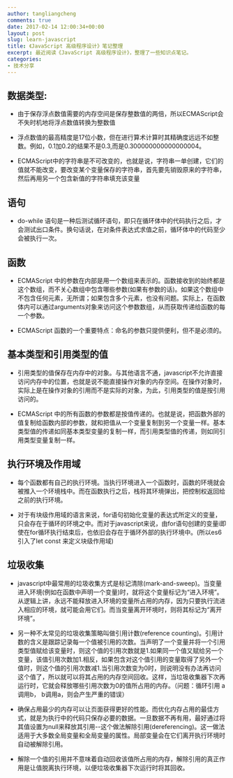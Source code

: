 ```yaml
---
author: tangliangcheng
comments: true
date: 2017-02-14 12:00:34+00:00
layout: post
slug: learn-javascript
title: 《JavaScript 高级程序设计》笔记整理
excerpt: 最近阅读《JavaScript 高级程序设计》，整理了一些知识点笔记。
categories:
- 技术分享
---
```


## 数据类型:

* 由于保存浮点数值需要的内存空间是保存整数值的两倍，所以ECMAScript会不失时机地将浮点数值转换为整数值

* 浮点数值的最高精度是17位小数，但在进行算术计算时其精确度远远不如整数。例如，0.1加0.2的结果不是0.3,而是0.300000000000000004。

* ECMAScript中的字符串是不可改变的，也就是说，字符串一单创建，它们的值就不能改变，要改变某个变量保存的字符串，首先要先销毁原来的字符串，然后再用另一个包含新值的字符串填充该变量

## 语句

* do-while 语句是一种后测试循环语句，即只在循环体中的代码执行之后，才会测试出口条件。换句话说，在对条件表达式求值之前，循环体中的代码至少会被执行一次。

## 函数

* ECMAScript 中的参数在内部是用一个数组来表示的。函数接收到的始终都是这个数组，而不关心数组中包含哪些参数(如果有参数的话)。如果这个数组中不包含任何元素，无所谓；如果包含多个元素，也没有问题。实际上，在函数体内可以通过arguments对象来访问这个参数数组，从而获取传递给函数的每一个参数。

* ECMAScript 函数的一个重要特点：命名的参数只提供便利，但不是必须的。

## 基本类型和引用类型的值

* 引用类型的值保存在内存中的对象。与其他语言不通，javascript不允许直接访问内存中的位置，也就是说不能直接操作对象的内存空间。在操作对象时，实际上是在操作对象的引用而不是实际的对象，为此，引用类型的值是按引用访问的。

* ECMAScript 中的所有函数的参数都是按值传递的。也就是说，把函数外部的值复制给函数内部的参数，就和把值从一个变量复制到另一个变量一样。基本类型值的传递如同基本类型变量的复制一样，而引用类型值的传递，则如同引用类型变量复制一样。

## 执行环境及作用域

 * 每个函数都有自己的执行环境。当执行环境进入一个函数时，函数的环境就会被推入一个环境栈中。而在函数执行之后，栈将其环境弹出，把控制权返回给之前的执行环境。

* 对于有块级作用域的语言来说，for语句初始化变量的表达式所定义的变量，只会存在于循环的环境之中。而对于javascript来说，由for语句创建的变量i即使在for循环执行结束后，也依旧会存在于循环外部的执行环境中。(所以es6 引入了let const 来定义块级作用域)

## 垃圾收集

* javascript中最常用的垃圾收集方式是标记清除(mark-and-sweep)。当变量进入环境(例如在函数中声明一个变量)时，就将这个变量标记为“进入环境”。从逻辑上讲，永远不能释放进入环境的变量所占用的内存，因为只要执行流进入相应的环境，就可能会用它们。而当变量离开环境时，则将其标记为“离开环境”。

* 另一种不太常见的垃圾收集策略叫做引用计数(reference counting)。引用计数的含义是跟踪记录每一个值被引用的次数。当声明了一个变量并将一个引用类型值赋给该变量时，则这个值的引用次数就是1.如果同一个值又赋给另一个变量，该值引用次数加1.相反，如果包含对这个值引用的变量取得了另外一个值时，则这个值的引用次数减1.当引用次数变为0时，则说明没有办法再访问这个值了，所以就可以将其占用的内存空间回收。这样，当垃圾收集器下次再运行时，它就会释放哪些引用次数为0的值所占用的内存。（问题：循环引用 a调用b， b调用a，则会产生严重的错误）

* 确保占用最少的内存可以让页面获得更好的性能。而优化内存占用的最佳方式，就是为执行中的代码只保存必要的数据。一旦数据不再有用，最好通过将其值设置为null来释放其引用--这个做法解除引用(dereferencing)。这一做法适用于大多数全局变量和全局变量的属性。局部变量会在它们离开执行环境时自动被解除引用。

* 解除一个值的引用并不意味着自动回收该值所占用的内存，解除引用的真正作用是让值脱离执行环境，以便垃圾收集器下次运行时将其回收。

